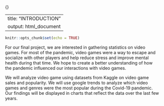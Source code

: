{\rtf1}

---
title: "INTRODUCTION"
output: html_document
---

```r
knitr::opts_chunk$set(echo = TRUE)
```

For our final project, we are interested in gathering statistics on video games. For most of the pandemic, video games were a way to escape and socialize with other players and help reduce stress and improve mental health during that time. We hope to create a better understanding of how the pandemic influenced our interactions with video games.

We will analyze video game using datasets from Kaggle on video game sales and popularity. We will use google trends to analyze which video games and genres were the most popular during the Covid-19 pandemic. Our findings will be displayed in charts that reflect the data over the last few years.
